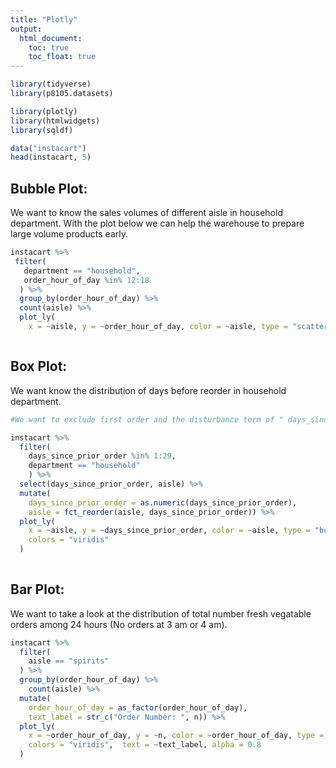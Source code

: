 ```yaml
---
title: "Plotly"
output: 
  html_document:
    toc: true
    toc_float: true
---
```



```r
library(tidyverse)
library(p8105.datasets)

library(plotly)
library(htmlwidgets)
library(sqldf)
```

```r
data("instacart")
head(instacart, 5)
```

## Bubble Plot: 

We want to know the sales volumes of different aisle in household department. With the plot below we can help the warehouse to prepare large volume products early. 

```r
instacart %>% 
 filter(
   department == "household", 
   order_hour_of_day %in% 12:18
  ) %>% 
  group_by(order_hour_of_day) %>% 
  count(aisle) %>% 
  plot_ly(
    x = ~aisle, y = ~order_hour_of_day, color = ~aisle, type = "scatter", mode = "markers", marker = list(size = ~n/15, opacity = 0.5))



```



## Box Plot:

We want know the distribution of days before reorder in household department. 
```r

#We want to exclude first order and the disturbance term of " days_since_prior_order" = 30, because we can never know long exactly it takes to reorder. 

instacart %>% 
  filter(
    days_since_prior_order %in% 1:29, 
    department == "household"
    ) %>% 
  select(days_since_prior_order, aisle) %>% 
  mutate(
    days_since_prior_order = as.numeric(days_since_prior_order),
    aisle = fct_reorder(aisle, days_since_prior_order)) %>% 
  plot_ly(
    x = ~aisle, y = ~days_since_prior_order, color = ~aisle, type = "box", 
    colors = "viridis"
  )
  
```



## Bar Plot: 

We want to take a look at the distribution of total number fresh vegatable orders among 24 hours (No orders at 3 am or 4 am). 

```r
instacart %>% 
  filter(
    aisle == "spirits"
  ) %>% 
  group_by(order_hour_of_day) %>% 
	count(aisle) %>% 
  mutate(
    order_hour_of_day = as_factor(order_hour_of_day), 
    text_label = str_c("Order Number: ", n)) %>% 
  plot_ly(
    x = ~order_hour_of_day, y = ~n, color = ~order_hour_of_day, type = "bar", 
    colors = "viridis",  text = ~text_label, alpha = 0.8
  )
```

